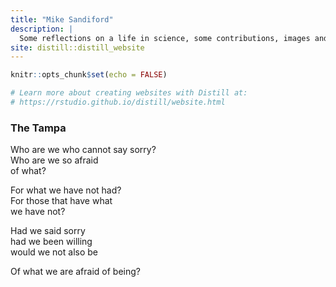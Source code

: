```yaml
---
title: "Mike Sandiford"
description: |
  Some reflections on a life in science, some contributions, images and some anecdotes. 
site: distill::distill_website
---
```


```r
knitr::opts_chunk$set(echo = FALSE)

# Learn more about creating websites with Distill at:
# https://rstudio.github.io/distill/website.html

```

### The Tampa

Who are we who cannot say sorry?\
Who are we so afraid\
of what? 


For what we have not had?\
For those that have what\
we have not?

Had we said sorry\
had we been willing\
would we not also be

Of what we are afraid
of being?	
